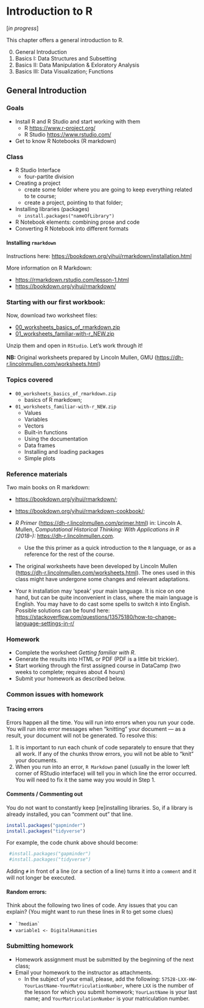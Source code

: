 # Introduction to R{#ItoR_00}

[*in progress*]

This chapter offers a general introduction to R.

0. General Introduction
1. Basics I: Data Structures and Subsetting
2. Basics II: Data Manipulation & Exloratory Analysis
3. Basics III: Data Visualization; Functions


## General Introduction

### Goals{#ItoR_goals}

* Install R and R Studio and start working with them
	* R <https://www.r-project.org/> 
	* R Studio <https://www.rstudio.com/>
* Get to know R Notebooks (R markdown)

### Class{#ItoR_class}

* R Studio Interface
  * four-partite division
* Creating a project
  - create some folder where you are going to keep everything related to te course;
  - create a project, pointing to that folder;
* Installing libraries (packages)
  - `install.packages("nameOfLibrary")`
* R Notebook elements: combining prose and code
* Converting R Notebook into different formats

#### Installing `rmarkdown`{#ItoR_installation}

Instructions here: <https://bookdown.org/yihui/rmarkdown/installation.html>

More information on R Markdown:

* <https://rmarkdown.rstudio.com/lesson-1.html>
* <https://bookdown.org/yihui/rmarkdown/> 


### Starting with our first workbook:

Now, download two worksheet files:

- [00_worksheets_basics_of_rmarkdown.zip](./files/ws_new/00_worksheets_basics_of_rmarkdown.zip)
- [01_worksheets_familiar-with-r_NEW.zip](./files/ws_new/01_worksheets_familiar-with-r_NEW.zip)

Unzip them and open in `RStudio`. Let's work through it!

**NB:** Original worksheets prepared by Lincoln Mullen, GMU (<https://dh-r.lincolnmullen.com/worksheets.html>)

### Topics covered{#ItoR_topics}

- `00_worksheets_basics_of_rmarkdown.zip`
  - basics of R markdown;
- `01_worksheets_familiar-with-r_NEW.zip`
  - Values
  - Variables
  - Vectors
  - Built-in functions
  - Using the documentation
  - Data frames
  - Installing and loading packages
  - Simple plots


### Reference materials{#ItoR_RM}

Two main books on R markdown:

* <https://bookdown.org/yihui/rmarkdown/>;
* <https://bookdown.org/yihui/rmarkdown-cookbook/>;
  
* *R Primer* (<https://dh-r.lincolnmullen.com/primer.html>) in: Lincoln A. Mullen, *Computational Historical Thinking: With Applications in R (2018–):* <https://dh-r.lincolnmullen.com>.
	* Use the this primer as a quick introduction to the `R` language, or as a reference for the rest of the course.
* The original worksheets have been developed by Lincoln Mullen (<https://dh-r.lincolnmullen.com/worksheets.html>). The ones used in this class might have undergone some changes and relevant adaptations.
* Your `R` installation may ‘speak’ your main language. It is nice on one hand, but can be quite inconvenient in class, where the main language is English. You may have to do cast some spells to switch `R` into English. Possible solutions can be found here: <https://stackoverflow.com/questions/13575180/how-to-change-language-settings-in-r/>

### Homework{#ItoR_HW}

* Complete the worksheet *Getting familiar with R*.
* Generate the results into HTML or PDF (PDF is a little bit trickier).
* Start working through the first assigned course in DataCamp (two weeks to complete; requires about 4 hours)
* Submit your homework as described below.

### Common issues with homework{#ItoR_commonIssues}

#### Tracing errors

Errors happen all the time. You will run into errors when you run your code. You will run into error messages when "knitting" your document --- as a result, your document will not be generated. To resolve this:

1. It is important to run each chunk of code separately to ensure that they all work. If any of the chunks throw errors, you will not be able to "knit" your documents.
2. When you run into an error, `R Markdown` panel (usually in the lower left corner of RStudio interface) will tell you in which line the error occurred. You will need to fix it the same way you would in Step 1.

#### Comments / Commenting out{#ItoR_Comments}

You do not want to constantly keep [re]installing libraries. So, if a library is already installed, you can "comment out" that line.

```r
install.packages("gapminder")
install.packages("tidyverse")
```

For example, the code chunk above should become: 

```r
 #install.packages("gapminder")
 #install.packages("tidyverse")
```

Adding `#` in front of a line (or a section of a line) turns it into a `comment` and it will not longer be executed.

#### Random errors:{#ItoR_RandomErrors}

Think about the following two lines of code. Any issues that you can explain? (You might want to run these lines in R to get some clues)

* ``` `?median` ```
* `variable1 <- DigitalHumanities`

### Submitting homework{#ItoR_SHW}

* Homework assignment must be submitted by the beginning of the next class;
* Email your homework to the instructor as attachments.
	*  In the subject of your email, please, add the following: `57528-LXX-HW-YourLastName-YourMatriculationNumber`, where `LXX` is the number of the lesson for which you submit homework; `YourLastName` is your last name; and `YourMatriculationNumber` is your matriculation number.